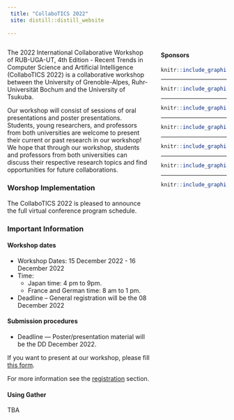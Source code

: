 ```yaml
---
 title: "CollaboTICS 2022"
 site: distill::distill_website
 
---
```


<div style="width: 30%; float: right;">

#### Sponsors

<a href = "https://www.tsukuba.ac.jp/en/">

```r
knitr::include_graphics("imgs/ut2.png")
```

</a>

-----

<a href = "https://www.univ-grenoble-alpes.fr/english/">

```r
knitr::include_graphics("imgs/uga2.png")
```
</a>

-----

<a href = "https://www.ruhr-uni-bochum.de/en">

```r
knitr::include_graphics("imgs/rub.png")
```

</a>

-----

<a href = "https://www.cnrs.fr/en">

```r
knitr::include_graphics("imgs/cnrs.png")
```

</a>

-----

<a href = "https://www.univ-grenoble-alpes.fr/english/">

```r
knitr::include_graphics("imgs/region.png")
```

</a>

-----

<a href = "https://air.tsukuba.ac.jp/en/">

```r
knitr::include_graphics("imgs/c_air.png")
```

</a>

-----

<a href = "https://www.grenoble-inp.fr/en">

```r
knitr::include_graphics("imgs/Grenoble_INP.png")
```

</a>


</div>


 
<div style="width: 65%; float: left;">


The 2022 International Collaborative Workshop of RUB-UGA-UT, 4th Edition - Recent Trends in Computer Science and Artificial Intelligence (CollaboTICS 2022) is a collaborative workshop between the University of Grenoble-Alpes, Ruhr-Universität Bochum and the University of Tsukuba.

Our workshop will consist of sessions of oral presentations and poster presentations. Students, young researchers, and professors from both universities are welcome to present their current or past research in our workshop! We hope that through our workshop, students and professors from both universities can discuss their respective research topics and find opportunities for future collaborations.


### Worshop Implementation

The CollaboTICS 2022 is pleased to announce the full virtual conference program schedule.

### Important Information

#### Workshop dates

- Workshop Dates: 15 December 2022 - 16 December 2022
- Time: 
  - Japan time: 4 pm to 9pm.
  - France and German time: 8 am to 1 pm. 

- Deadline
-- General registration will be the 08 December 2022

#### Submission procedures



- Deadline
--- Poster/presentation material will be the DD December 2022.

<!-- We are sorry to announce that we are no longer accepting new presentations. -->

If you want to present at our workshop, please fill [this form](https://forms.gle/rcR6Ybo5n6sdC1yL9).

For more information see the [registration](https://CollaboTICS2022.github.io/registration) section.

#### Using Gather

TBA

<!-- [Click here](https://gather.town/invite?token=KQz_tOL_HoATchjTau33qxs7irtEM4N6) for an example room where prospective participants of the workshop can enter and explore the platform prior the event. -->


</div>
